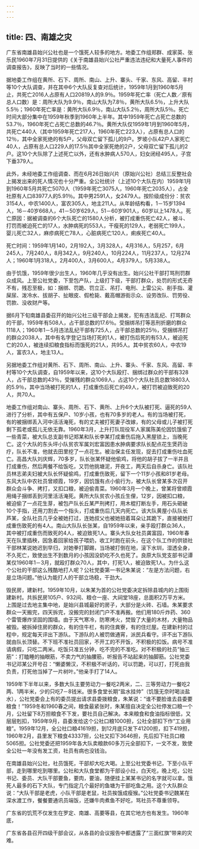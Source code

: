 ```yaml
---
---
---
```

title: 四、南雄之灾
---



广东省南雄县始兴公社也是一个饿死人较多的地方。地委工作组郑群、成家英、张乐民1960年7月31日提供的《关于南雄县始兴公社严重违法违纪和大量死人事件的调查报告》，反映了当时的一些情况。

据地委工作组在黄所、石下、周所、南山、上升、寨头、千家、东风、高留、丰村等10个大队调查，并在其中6个大队反复查对后统计，1959年1月到1960年5月止，共死亡2016人占原有人口20819人的9.9％。1959年死亡率（死亡人数／原有总人口数）是：周所大队为9.9％，南山大队为7.8％，黄所大队6.5％，上升大队5.5％；1960年死亡率是：黄所大队6.9％，南山大队5.2％，周所大队5％。死亡时间大部分集中在1959年秋季到1960年上半年。其中1959年死亡占死亡总数的53.7％，1960年死亡占死亡总数的46.7％。黄所大队仅1959年1月到1960年5月，共死亡440人（其中1959年死亡217人，1960年死亡223人），占原有总人口的12％，其中全家死绝的有5户，父母双亡留下孤儿的9户。罗坡小队42户人家死亡40人，占原有总人口229人的17.5％其中全家死绝的2户，父母双亡留下孤儿的2户。这10个大队除了上述死亡以外，还有水肿病人570人，妇女闭经495人，子宫下垂379人。

此外，未经地委工作组调查、而在6月26日始兴片（原始兴公社）总结三反整社会上揭发出来的死人情况也十分严重。全公社统计（上述10个大队在内）1959年1月到1960年5月共死亡5070人（1959年死亡3075人，1960年死亡2035人），占全社原有人口83977人的5.91％。其中男2591人，女2479人。按阶级成份分：贫农3154人，中农1400人，富农305人，地主211人。从年龄结构看，1－15岁1394人，16－40岁668人，41－50岁629人，51－60岁901人，60岁以上1478人。死亡原因：据被调查的6个大队死亡的1580人分析，被打成重伤死亡42人，被斗、打罚而被迫死亡的17人，水肿病死的553人，干瘦死的129人，老弱死亡199人，婴儿死亡32人，麻疹病死亡78人，心脏病死亡120人，痢疾死亡40人。

死亡时间：1959年1月140，2月192人，3月328人，4月316人，5月257，6月245人，7月240人，8月342人，9月240人，10月224人，11月237人，12月274人；1960年1月318人，2月400人，3月600人，4月379人，5月338人。

由于饥饿，1959年很少出生人，1960年几乎没有出生。始兴公社干部打骂刑罚群众成风。上至公社党委，下至包产队，上级打下级，干部打群众，处罚的形式无奇不有，残忍至极，如：捆绑、罚跪、罚立正、吊打、电刑、上雷公尖、削手指、灌屎尿、泼冷水、拔胡子、扯眼皮、假枪毙、戴高帽游街示众、设劳改队、罚劳役、罚款、没收财产等。

据6月下旬南雄县委召开的始兴公社三级干部会上揭发，犯有违法乱纪、打骂群众的干部，1959年有508人，占干部总数的17.6％。受捆绑吊打等恶刑折磨的群众1118人；1960年1－5月违法乱纪干部有725人，占干部总数的25％，受捆绑吊打的群众2038人，其中有名字登记当场打死的1人，被打伤后死的有53人，被迫死亡的20人，被连续扣粮食指标而饿死的21人，共95人。其中贫农60人，中农19人，富农3人，地主13人。

另据地委工作组对黄所、石下、周所、南山、上升、寨头、千家、东风、高留、丰村等10个大队调查，自1959年以来，这10个大队殴打、捆绑过群众的干部有328人，占干部总数的43％，受摧残的群众1069人，占这10个大队社员总数18803人的5.9％，其中当场被打死的1人，打成重伤后死亡的49人，被打罚被迫致死的20人，共70人。

地委工作组对南山、寨头、周所、石下、黄所、上升6个大队被打死、逼死的59人进行了分析，其中有五保户、10岁小孩，也有70多岁的老人。有的当场被打死，有的被捆绑丢入河中活活淹死，有的丈夫被打死妻子改嫁，有的父母或儿子被打死剩下孤老或孤儿无依无靠。1960年3月，上升打队现役军人家属陈美伦因饥饿偷了一些青菜，被大队总支副书记郑某和队长李某打成重伤后拖入黑屋锁上，当晚死亡。这个大队的东头坪小队贫农军属刘宏富因患水肿病要求队长配点花生煲药治疗，队长不准，他就去田里挖了一点花生。被治保主任发现，捉去打成重伤吐血死亡。高昌大队刘庆辉，70多岁，队长张某怀疑他偷鸡，将他的胡子拔了一半并且打成重伤，然后两餐不给饭吃，又罚他挑塘泥，开夜工，两天后自杀身亡。该队社员林志弟夫妇被大队长怀疑偷鸡，打成重伤致死，留下一个11岁小孩和81岁老母。东风大队中农社员曾顺霞，19岁，因饥饿有点小偷行为，被大队长曾某多次召开群众会斗争、拷打，又扣口粮，被迫偷青菜。1960年3月一个晚上，曾某将曾顺霞用绳子捆绑丢到河里活活淹死。黄所大队贫农小孩丘生俚，12岁，因被扣口粮，被迫偷了一点花生芽，被包产队长丘某严刑拷打，用木棍打断左手，用石头砸破10个手指，还用刀割去一个指头，打成重伤后几天内死亡。该大队黄屋小队队长芦某，全队社员几乎全被她打过，连她叔父也被她扭着耳朵让其跪下，直接被她打成重伤致死的有4人。南山大队队长张某，自1959年以来，亲手殴打群众36人，其中被打成重伤而致死的4人，被迫致死1人。寨头大队女社员龚富园，1960年春天在队里插秧，因急着回家给孩子喂奶，收工时跑在前头，在这个队工作的供锁社干部林某说她迟到早归，对她拳打脚踢，当场被打倒在地，滚下水圳，湿透全身，不久死亡，致使出生不到数月的小孩因没奶吃不久也死了。良原大队党支部书记谭某仅1960年1－3月，就殴打群众70人，其中，打死1人，被迫致死1人。为什么这个公社的干部这么残酷地打人呢？公社党委第一书记朱某说：“左是方法问题，右是立场问题。”他认为能打人的干部立场稳，干劲大。

毁民房，建新村。1959年10月，以朱某为首的公社党委决定拆除县城内的上围街建新村。共拆民房105户、932间、粮仓一座、大祠堂18座，总面积2万平方米。上围是过去地主集中地，是始兴县城最好的房子，大部分是火砖、石墙。朱某要求群众一天搬完，四天拆完，没搬完的封闭门户不准再搬。他们用180斤炸药、360个雷管爆炸坚固的围墙。由于天气寒冷，防寒烤火，焚毁了大量的木材，大量物品被毁。被拆掉住房的群众，有的住牛栏，有的住粪寮，有的住烂屋。在建新村的过程中，规定每天评出下游队。下游队的人被罚做通宵，派民兵看守。评不出下游队就由队长顶替。不下班不准社员回家，不开工的不开饭，不积极的扣饭。病号不准请病假，只吃二两米。吃饭只准五分钟，吃不完的不准吃。对不积极的社员“抽三筋”：打瞌睡的抽眼筋，不卖力气的抽腰筋，听报告不站起来的抽脚筋。公社党委书记邓某公开号召：“懒婆懒汉，不积极不听话的，可以罚跪，可以打，打死由我负责，打死他当掉了一片树叶。”他亲手打了14人。

1959年下半年以来，多数大队主要劳动力一餐吃2两米，二、三等劳动力一餐吃2两、1两半米，少的只吃7－8钱米。很多食堂长期“盐水挂帅”（饥饿无奈时喝淡盐水），公社党委会上有的委员提出请求县委拨粮食，朱某说：“谁不要脸谁去县委要粮食！”1959冬和1960春之间，粮食最紧张时，朱某擅自决定全公社停发口粮一个月，公社留下8万担粮食不下发，要社员自己解决。本来粮食和食油指标很低，又层层剋扣，1959年9月，县委发给这个公社口粮1000担，公社全部扣下作“工业用粮”。1959年12月，全公社口粮41619担，到12月底只发下41200担，扣下419担，1960年2月，县里发下粮食43337担，公社又扣下3646担，先后扣下社员口粮5065担。公社党委还把1959年各大队卖粮款60多万元全部扣下，一文不发，致使全公社一年没有发工资，社员有病也没钱治。

在南雄县始兴公社，社员饿死，干部却大吃大喝。上至公社党委书记，下至小队干部，走到哪里吃到哪里。公社和大队食堂都为干部设小灶，白天吃，晚上吃，公社书记、委员、大队干部要鱼，要肉，要油，随便挂上某某书记的名字就可以拿。饿死人最多的石下大队，专门指定几个最好的鱼塘为干部吃鱼之用。这个大队群众说：“大队干部是老虎，小队干部是老鼠，社员挨饿成瘦猴。”公社党委书记魏某在深水渡工作，餐餐要通讯员端饭，还嫌牛肉煮鱼不好吃，骂社员不尊重领导。

广东省的饥荒不仅发生在罗定、南雄、高要等县，在其它地方也有发生。1960年底，

广东省各县召开四级干部会议，从各县的会议报告中都透露了“三面红旗”带来的灾难。